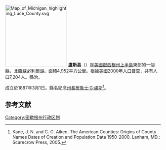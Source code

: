 {{noteTA
|T=zh-hans:卢斯县 (密歇根州);zh-hk:盧斯縣 (密歇根州);zh-tw:盧斯郡 (密西根州);
|1=zh-hans:县;zh-hk:縣;zh-tw:郡;
}}

[[File:Map_of_Michigan_highlighting_Luce_County.svg|200px]]
'''盧斯县'''（{{lang-en|Luce County}}）是[[美國|美國]][[密西根州|密西根州]][[上半島|上半島]]東部的一個縣，北臨[[蘇必利爾湖|蘇必利爾湖]]。面積4,952平方公里。根據[[美國2000年人口普查|美國2000年人口普查]]，共有人口7,204人。縣治{{tsl|en|Newbury|紐貝里 (密西根州)|紐貝里}}。

成立於1887年3月1日。縣名紀念[[密西根州州長|州長]][[居魯士·G·盧斯|居魯士·G·盧斯]]<ref>Kane, J. N. and C. C. Aiken. The American Counties: Origins of County Names Dates of Creation and Population Data 1950-2000. Lanham, MD.: Scarecrow Press, 2005.</ref>。

==参考文献==
{{Reflist}}
{{Michigan}}
{{Michigan-geo-stub}}
{{DEFAULTSORT:Luce County, Michigan}}
[[Category:密歇根州行政区划|Category:密歇根州行政区划]]
